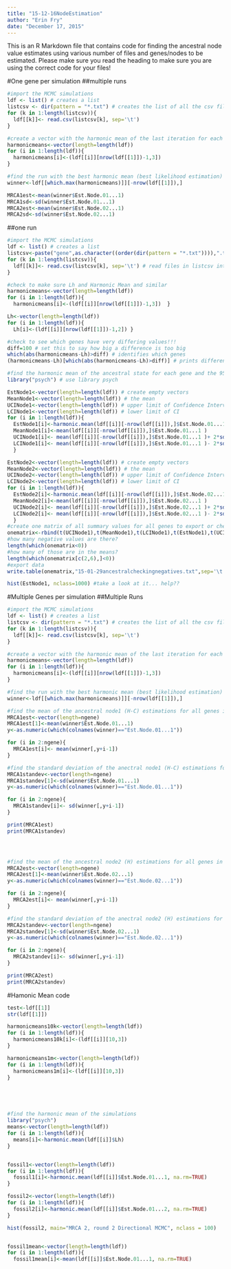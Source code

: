 ```yaml
---
title: "15-12-16NodeEstimation"
author: "Erin Fry"
date: "December 17, 2015"
---
```


This is an R Markdown file that contains code for finding the ancestral node value estimates using various number of files and genes/nodes to be estimated. Please make sure you read the heading to make sure you are using the correct code for your files!

#One gene per simulation
##multiple runs

``` r
#import the MCMC simulations
ldf <- list() # creates a list
listcsv <- dir(pattern = "*.txt") # creates the list of all the csv files in the directory
for (k in 1:length(listcsv)){
  ldf[[k]]<- read.csv(listcsv[k], sep='\t')
}

#create a vector with the harmonic mean of the last iteration for each run
harmonicmeans<-vector(length=length(ldf))
for (i in 1:length(ldf)){
  harmonicmeans[i]<-(ldf[[i]][nrow(ldf[[1]])-1,3])
}

#find the run with the best harmonic mean (best likelihood estimation)
winner<-ldf[[which.max(harmonicmeans)]][-nrow(ldf[[1]]),]

MRCA1est<-mean(winner$Est.Node.01...1)
MRCA1sd<-sd(winner$Est.Node.01...1)
MRCA2est<-mean(winner$Est.Node.02...1)
MRCA2sd<-sd(winner$Est.Node.02...1)
```

##one run

``` r
#import the MCMC simulations
ldf <- list() # creates a list
listcsv<-paste("gene",as.character((order(dir(pattern = "*.txt")))),".txt", sep="") # creates the list of all the csv files in the directory in true (not computer) numerical order
for (k in 1:length(listcsv)){ 
  ldf[[k]]<- read.csv(listcsv[k], sep='\t') # read files in listcsv into the ldf list
}

#check to make sure Lh and Harmonic Mean and similar
harmonicmeans<-vector(length=length(ldf))
for (i in 1:length(ldf)){
  harmonicmeans[i]<-(ldf[[i]][nrow(ldf[[1]])-1,3])  }

Lh<-vector(length=length(ldf))
for (i in 1:length(ldf)){
  Lh[i]<-(ldf[[i]][nrow(ldf[[1]])-1,2]) }

#check to see which genes have very differing values!!!
diff=100 # set this to say how big a difference is too big
which(abs(harmonicmeans-Lh)>diff) # identifies which genes
(harmonicmeans-Lh)[which(abs(harmonicmeans-Lh)>diff)] # prints difference

#find the harmonic mean of the ancestral state for each gene and the 95% CI based on posterior distribution
library("psych") # use library psych

EstNode1<-vector(length=length(ldf)) # create empty vectors
MeanNode1<-vector(length=length(ldf)) # the mean
UCINode1<-vector(length=length(ldf)) # upper limit of Confidence Interval
LCINode1<-vector(length=length(ldf)) # lower limit of CI
for (i in 1:length(ldf)){
  EstNode1[i]<-harmonic.mean(ldf[[i]][-nrow(ldf[[i]]),]$Est.Node.01...1 ) #save harmonic mean of node estimations for entire run
  MeanNode1[i]<-mean(ldf[[i]][-nrow(ldf[[i]]),]$Est.Node.01...1 )
  UCINode1[i]<- mean(ldf[[i]][-nrow(ldf[[i]]),]$Est.Node.01...1 )+ 2*sd(ldf[[i]][-nrow(ldf[[i]]),]$Est.Node.01...1 )
  LCINode1[i]<- mean(ldf[[i]][-nrow(ldf[[i]]),]$Est.Node.01...1 )- 2*sd(ldf[[i]][-nrow(ldf[[i]]),]$Est.Node.01...1 )
  }

EstNode2<-vector(length=length(ldf)) # create empty vectors
MeanNode2<-vector(length=length(ldf)) # the mean
UCINode2<-vector(length=length(ldf)) # upper limit of Confidence Interval
LCINode2<-vector(length=length(ldf)) # lower limit of CI
for (i in 1:length(ldf)){
  EstNode2[i]<-harmonic.mean(ldf[[i]][-nrow(ldf[[i]]),]$Est.Node.02...1 ) #save harmonic mean of node estimations for entire run
  MeanNode2[i]<-mean(ldf[[i]][-nrow(ldf[[i]]),]$Est.Node.02...1 )
  UCINode2[i]<- mean(ldf[[i]][-nrow(ldf[[i]]),]$Est.Node.02...1 )+ 2*sd(ldf[[i]][-nrow(ldf[[i]]),]$Est.Node.02...1 )
  LCINode2[i]<- mean(ldf[[i]][-nrow(ldf[[i]]),]$Est.Node.02...1 )- 2*sd(ldf[[i]][-nrow(ldf[[i]]),]$Est.Node.02...1 )
  }
#create one matrix of all summary values for all genes to export or check for negative values
onematrix<-rbind(t(UCINode1),t(MeanNode1),t(LCINode1),t(EstNode1),t(UCINode2),t(MeanNode2),t(LCINode2),t(EstNode2))
#how many negative values are there?
length(which(onematrix<0))
#how many of those are in the means?
length(which(onematrix[c(2,6),]<0))
#export data
write.table(onematrix,"15-01-29ancestralcheckingnegatives.txt",sep='\t')

hist(EstNode1, nclass=1000) #take a look at it... help??
```



#Multiple Genes per simulation
##Multiple Runs
```r
#import the MCMC simulations
ldf <- list() # creates a list
listcsv <- dir(pattern = "*.txt") # creates the list of all the csv files in the directory
for (k in 1:length(listcsv)){
  ldf[[k]]<- read.csv(listcsv[k], sep='\t')
}

#create a vector with the harmonic mean of the last iteration for each run
harmonicmeans<-vector(length=length(ldf))
for (i in 1:length(ldf)){
  harmonicmeans[i]<-(ldf[[i]][nrow(ldf[[1]])-1,3])
}

#find the run with the best harmonic mean (best likelihood estimation)
winner<-ldf[[which.max(harmonicmeans)]][-nrow(ldf[[1]]),]

#find the mean of the ancestral node1 (H-C) estimations for all genes in ngene
MRCA1est<-vector(length=ngene)
MRCA1est[1]<-mean(winner$Est.Node.01...1)
y<-as.numeric(which(colnames(winner)=="Est.Node.01...1"))

for (i in 2:ngene){
  MRCA1est[i]<- mean(winner[,y+i-1])
}

#find the standard deviation of the anectral node1 (H-C) estimations for all genes in ngene
MRCA1standev<-vector(length=ngene)
MRCA1standev[1]<-sd(winner$Est.Node.01...1)
y<-as.numeric(which(colnames(winner)=="Est.Node.01...1"))

for (i in 2:ngene){
  MRCA1standev[i]<- sd(winner[,y+i-1])
}

print(MRCA1est)
print(MRCA1standev)




#find the mean of the ancestral node2 (H) estimations for all genes in ngene
MRCA2est<-vector(length=ngene)
MRCA2est[1]<-mean(winner$Est.Node.02...1)
y<-as.numeric(which(colnames(winner)=="Est.Node.02...1"))

for (i in 2:ngene){
  MRCA2est[i]<- mean(winner[,y+i-1])
}

#find the standard deviation of the anectral node2 (H) estimations for all genes in ngene
MRCA2standev<-vector(length=ngene)
MRCA2standev[1]<-sd(winner$Est.Node.02...1)
y<-as.numeric(which(colnames(winner)=="Est.Node.02...1"))

for (i in 2:ngene){
  MRCA2standev[i]<- sd(winner[,y+i-1])
}

print(MRCA2est)
print(MRCA2standev)


```


#Hamonic Mean code
```r

test<-ldf[[1]]
str(ldf[[1]]) 

harmonicmeans10k<-vector(length=length(ldf))
for (i in 1:length(ldf)){
  harmonicmeans10k[i]<-(ldf[[i]][10,3])
}

harmonicmeans1m<-vector(length=length(ldf))
for (i in 1:length(ldf)){
  harmonicmeans1m[i]<-(ldf[[i]][10,3])
}





#find the harmonic mean of the simulations
library("psych")
means<-vector(length=length(ldf))
for (i in 1:length(ldf)){
  means[i]<-harmonic.mean(ldf[[i]]$Lh)
}


fossil1<-vector(length=length(ldf))
for (i in 1:length(ldf)){
  fossil1[i]<-harmonic.mean(ldf[[i]]$Est.Node.01...1, na.rm=TRUE)
}

fossil2<-vector(length=length(ldf))
for (i in 1:length(ldf)){
  fossil2[i]<-harmonic.mean(ldf[[i]]$Est.Node.01...2, na.rm=TRUE)
}

hist(fossil2, main="MRCA 2, round 2 Directional MCMC", nclass = 100)


fossil1mean<-vector(length=length(ldf))
for (i in 1:length(ldf)){
  fossil1mean[i]<-mean(ldf[[i]]$Est.Node.01...1, na.rm=TRUE)
```

